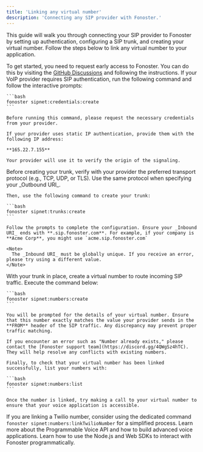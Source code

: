 ```yaml
---
title: 'Linking any virtual number'
description: 'Connecting any SIP provider with Fonoster.'
---
```


This guide will walk you through connecting your SIP provider to Fonoster by setting up authentication, configuring a SIP trunk, and creating your virtual number. Follow the steps below to link any virtual number to your application.

<Steps>
  <Step title="Request early access">
    To get started, you need to request early access to Fonoster. You can do this by visiting the <a href="https://github.com/orgs/fonoster/discussions/695">GitHub Discussions</a> and following the instructions.
  </Step>
  <Step title="Set Up Authentication (If required)">
    If your VoIP provider requires SIP authentication, run the following command and follow the interactive prompts:

    ```bash
    fonoster sipnet:credentials:create
    ```

    Before running this command, please request the necessary credentials from your provider.

    If your provider uses static IP authentication, provide them with the following IP address:

    **165.22.7.155**

    Your provider will use it to verify the origin of the signaling.
  </Step>

  <Step title="Configure Your SIP Trunk">
    Before creating your trunk, verify with your provider the preferred transport protocol (e.g., TCP, UDP, or TLS). Use the same protocol when specifying your _Outbound URI_.

    Then, use the following command to create your trunk:

    ```bash
    fonoster sipnet:trunks:create
    ```

    Follow the prompts to complete the configuration. Ensure your _Inbound URI_ ends with **.sip.fonoster.com**. For example, if your company is **Acme Corp**, you might use `acme.sip.fonoster.com`

    <Note>
      The _Inbound URI_ must be globally unique. If you receive an error, please try using a different value.
    </Note>
  </Step>

  <Step title="Create and Verify Your Virtual Number">
    With your trunk in place, create a virtual number to route incoming SIP traffic. Execute the command below:

    ```bash
    fonoster sipnet:numbers:create
    ```

    You will be prompted for the details of your virtual number. Ensure that this number exactly matches the value your provider sends in the **FROM** header of the SIP traffic. Any discrepancy may prevent proper traffic matching.

    If you encounter an error such as "Number already exists," please contact the [Fonoster support team](https://discord.gg/4QWgSz4hTC). They will help resolve any conflicts with existing numbers.

    Finally, to check that your virtual number has been linked successfully, list your numbers with:

    ```bash
    fonoster sipnet:numbers:list
    ```

    Once the number is linked, try making a call to your virtual number to ensure that your voice application is accessible.
  </Step>
</Steps>

<Tip>
  If you are linking a Twilio number, consider using the dedicated command 
  <code>fonoster sipnet:numbers:linkTwilioNumber</code> for a simplified process.
</Tip>

<CardGroup cols={2}>
  <Card title="Programmable Voice" icon="rocket-launch" href="https://discord.com/invite/4QWgSz4hTC">
    Learn more about the Programmable Voice API and how to build advanced voice applications.
  </Card>

  <Card title="SDKs" icon="code" href="https://discord.com/invite/4QWgSz4hTC">
    Learn how to use the Node.js and Web SDKs to interact with Fonoster programmatically.
  </Card>
</CardGroup>